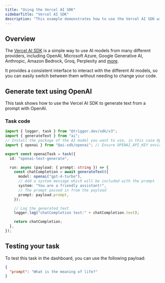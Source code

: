 ```yaml
---
title: "Using the Vercel AI SDK"
sidebarTitle: "Vercel AI SDK"
description: "This example demonstrates how to use the Vercel AI SDK with Trigger.dev."
---
```



## Overview

The [Vercel AI SDK](https://www.npmjs.com/package/ai) is a simple way to use AI models from many different providers, including OpenAI, Microsoft Azure, Google Generative AI, Anthropic, Amazon Bedrock, Groq, Perplexity and [more](https://sdk.vercel.ai/providers/ai-sdk-providers).

It provides a consistent interface to interact with the different AI models, so you can easily switch between them without needing to change your code.

## Generate text using OpenAI

This task shows how to use the Vercel AI SDK to generate text from a prompt with OpenAI.

### Task code

```ts trigger/vercel-ai-sdk-openai.ts
import { logger, task } from "@trigger.dev/sdk/v3";
import { generateText } from "ai";
// Install the package of the AI model you want to use, in this case OpenAI
import { openai } from "@ai-sdk/openai"; // Ensure OPENAI_API_KEY environment variable is set

export const openaiTask = task({
  id: "openai-text-generate",

  run: async (payload: { prompt: string }) => {
    const chatCompletion = await generateText({
      model: openai("gpt-4-turbo"),
      // Add a system message which will be included with the prompt
      system: "You are a friendly assistant!",
      // The prompt passed in from the payload
      prompt: payload.prompt,
    });

    // Log the generated text
    logger.log("chatCompletion text:" + chatCompletion.text);

    return chatCompletion;
  },
});
```

## Testing your task

To test this task in the dashboard, you can use the following payload:

```json
{
  "prompt": "What is the meaning of life?"
}
```

<VercelDocsCards />
